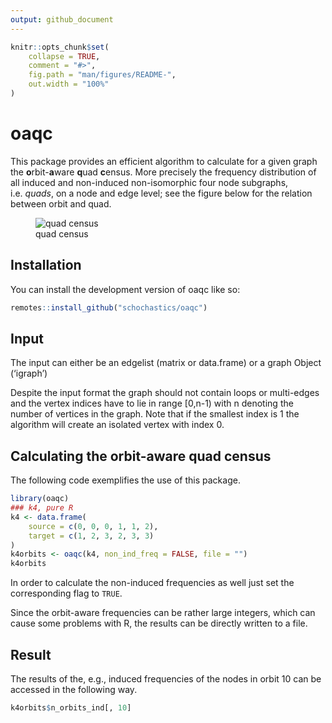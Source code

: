 ```yaml
---
output: github_document
---
```


<!-- README.md is generated from README.Rmd. Please edit that file -->

```r
knitr::opts_chunk$set(
    collapse = TRUE,
    comment = "#>",
    fig.path = "man/figures/README-",
    out.width = "100%"
)
```

# oaqc

<!-- badges: start -->
<!-- badges: end -->

This package provides an efficient algorithm to calculate 
for a given graph the **o**rbit-**a**ware **q**uad **c**ensus. 
More precisely the frequency distribution of all induced and 
non-induced non-isomorphic four node subgraphs, 
i.e. <i>quads</i>, on a node and edge level; see the figure 
below for the relation between orbit and quad.

![quad census](vignettes/quad_census.svg)

## Installation

You can install the development version of oaqc like so:

``` r
remotes::install_github("schochastics/oaqc")
```
## Input

The input can either be an edgelist (matrix or data.frame) or a graph Object ('igraph')

Despite the input format the graph should not contain loops 
or multi-edges and the vertex indices have to lie in range 
[0,n-1) with n denoting the number of vertices in the graph. 
Note that if the smallest index is 1 the algorithm will create
an isolated vertex with index 0.

## Calculating the orbit-aware quad census

The following code exemplifies the use of this package.

```r
library(oaqc)
### k4, pure R
k4 <- data.frame(
    source = c(0, 0, 0, 1, 1, 2),
    target = c(1, 2, 3, 2, 3, 3)
)
k4orbits <- oaqc(k4, non_ind_freq = FALSE, file = "")
k4orbits
```
In order to calculate the non-induced frequencies as well 
just set the corresponding flag to `TRUE`.

Since the orbit-aware frequencies can be rather large integers, 
which can cause some problems with R, the results can be 
directly written to a file.

## Result

The results of the, e.g., induced frequencies of the nodes 
in orbit 10 can be accessed in the following way.

```r
k4orbits$n_orbits_ind[, 10]
```